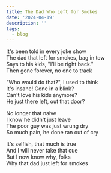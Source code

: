 ```yaml
---
title: The Dad Who Left for Smokes
date: '2024-04-19'
description: ''
tags:
  - blog
---
```



It's been told in every joke show\
The dad that left for smokes, bag in tow\
Says to his kids, "I'll be right back."\
Then gone forever, no one to track

"Who would do that?", I used to think\
It's insane! Gone in a blink?\
Can't love his kids anymore?\
He just there left, out that door?

No longer that naive\
I know he didn't just leave\
The poor guy was just wrung dry\
So much pain, he done ran out of cry

It's selfish, that much is true\
And I will never take that cue\
But I now know why, folks\
Why that dad just left for smokes